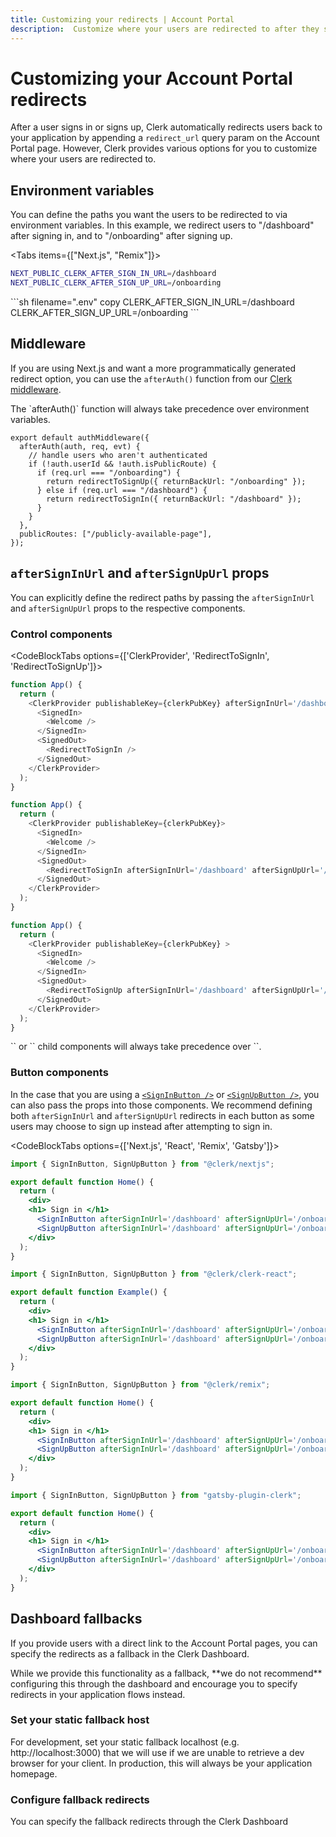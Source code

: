 ```yaml
---
title: Customizing your redirects | Account Portal
description:  Customize where your users are redirected to after they sign-in or sign-up.
---
```


# Customizing your Account Portal redirects

After a user signs in or signs up, Clerk automatically redirects users back to your application by appending a `redirect_url` query param on the Account Portal page. However, Clerk provides various options for you to customize where your users are redirected to.

## Environment variables

You can define the paths you want the users to be redirected to via environment variables. In this example, we redirect users to "/dashboard" after signing in, and to "/onboarding" after signing up.

<Tabs items={["Next.js", "Remix"]}>
<Tab>
```sh filename=".env" copy
NEXT_PUBLIC_CLERK_AFTER_SIGN_IN_URL=/dashboard
NEXT_PUBLIC_CLERK_AFTER_SIGN_UP_URL=/onboarding
```
</Tab>
<Tab>
```sh filename=".env" copy
CLERK_AFTER_SIGN_IN_URL=/dashboard
CLERK_AFTER_SIGN_UP_URL=/onboarding
```
</Tab>
</Tabs>

## Middleware

If you are using Next.js and want a more programmatically generated redirect option, you can use the `afterAuth()` function from our [Clerk middleware](/docs/references/nextjs/auth-middleware).

<Callout type="info" emoji="💡">
  The `afterAuth()` function will always take precedence over environment variables.
</Callout>

```tsx filename="middleware.ts" copy
export default authMiddleware({
  afterAuth(auth, req, evt) {
    // handle users who aren't authenticated
    if (!auth.userId && !auth.isPublicRoute) {
      if (req.url === "/onboarding") {
        return redirectToSignUp({ returnBackUrl: "/onboarding" });
      } else if (req.url === "/dashboard") {
        return redirectToSignIn({ returnBackUrl: "/dashboard" });
      }
    }
  },
  publicRoutes: ["/publicly-available-page"],
});
```

## `afterSignInUrl` and `afterSignUpUrl` props

You can explicitly define the redirect paths by passing the `afterSignInUrl` and `afterSignUpUrl` props to the respective components.

### Control components
<CodeBlockTabs options={['ClerkProvider', 'RedirectToSignIn', 'RedirectToSignUp']}>

```javascript filename="example.js" copy
function App() {
  return (
    <ClerkProvider publishableKey={clerkPubKey} afterSignInUrl='/dashboard' afterSignUpUrl='/onboarding' >
      <SignedIn>
        <Welcome />
      </SignedIn>
      <SignedOut>
        <RedirectToSignIn />
      </SignedOut>
    </ClerkProvider>
  );
}
```
```javascript filename="example.js" copy
function App() {
  return (
    <ClerkProvider publishableKey={clerkPubKey}>
      <SignedIn>
        <Welcome />
      </SignedIn>
      <SignedOut>
        <RedirectToSignIn afterSignInUrl='/dashboard' afterSignUpUrl='/onboarding' />
      </SignedOut>
    </ClerkProvider>
  );
}
```
```javascript filename="example.js" copy
function App() {
  return (
    <ClerkProvider publishableKey={clerkPubKey} >
      <SignedIn>
        <Welcome />
      </SignedIn>
      <SignedOut>
        <RedirectToSignUp afterSignInUrl='/dashboard' afterSignUpUrl='/onboarding' />
      </SignedOut>
    </ClerkProvider>
  );
}
```
</CodeBlockTabs>

<Callout type="info" emoji="💡">
  `<RedirectToSignIn />` or `<RedirectToSignUp />` child components will always take precedence over `<ClerkProvider />`. 
</Callout>

### Button components

In the case that you are using a [`<SignInButton />`](/docs/components/unstyled/sign-in-button) or [`<SignUpButton />`](/docs/components/unstyled/sign-up-button), you can also pass the props into those components. We recommend defining both `afterSignInUrl` and `afterSignUpUrl` redirects in each button as some users may choose to sign up instead after attempting to sign in.

<CodeBlockTabs options={['Next.js', 'React', 'Remix', 'Gatsby']}>
  ```jsx copy filename="pages/index.js"
  import { SignInButton, SignUpButton } from "@clerk/nextjs";

  export default function Home() {
    return (
      <div>
      <h1> Sign in </h1>
        <SignInButton afterSignInUrl='/dashboard' afterSignUpUrl='/onboarding'/>
        <SignUpButton afterSignInUrl='/dashboard' afterSignUpUrl='/onboarding'/>
      </div>
    );
  }
  ```

  ```jsx copy filename="example.js"
  import { SignInButton, SignUpButton } from "@clerk/clerk-react";

  export default function Example() {
    return (
      <div>
      <h1> Sign in </h1>
        <SignInButton afterSignInUrl='/dashboard' afterSignUpUrl='/onboarding'/>
        <SignUpButton afterSignInUrl='/dashboard' afterSignUpUrl='/onboarding'/>
      </div>
    );
  }
  ```

  ```jsx copy filename="pages/index.js"
  import { SignInButton, SignUpButton } from "@clerk/remix";

  export default function Home() {
    return (
      <div>
      <h1> Sign in </h1>
        <SignInButton afterSignInUrl='/dashboard' afterSignUpUrl='/onboarding'/>
        <SignUpButton afterSignInUrl='/dashboard' afterSignUpUrl='/onboarding'/>
      </div>
    );
  }
  ```

  ```jsx copy filename="pages/index.js"
  import { SignInButton, SignUpButton } from "gatsby-plugin-clerk";

  export default function Home() {
    return (
      <div>
      <h1> Sign in </h1>
        <SignInButton afterSignInUrl='/dashboard' afterSignUpUrl='/onboarding'/>
        <SignUpButton afterSignInUrl='/dashboard' afterSignUpUrl='/onboarding'/>
      </div>
    );
  }
  ```
</CodeBlockTabs>

## Dashboard fallbacks

If you provide users with a direct link to the Account Portal pages, you can specify the redirects as a fallback in the Clerk Dashboard. 

<Callout type="info" emoji="💡">
  While we provide this functionality as a fallback, **we do not recommend** configuring this through the dashboard and encourage you to specify redirects in your application flows instead. 
</Callout>

<Steps>

### Set your static fallback host

For development, set your static fallback localhost (e.g. http://localhost:3000) that we will use if we are unable to retrieve a dev browser for your client. In production, this will always be your application homepage. 

<Images 
  width={3248}
  height={2112}
  src="/docs/images/account-portal/account_portal_paths.png"
  alt="Account Portal paths"
/>
  
### Configure fallback redirects

You can specify the fallback redirects through the Clerk Dashboard

<Images 
  width={3248}
  height={2112}
  src="/docs/images/account-portal/account_portal_redirects.png"
  alt="Account Portal redirects"
/>
</Steps>